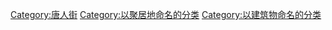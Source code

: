 [[Category:唐人街|Category:唐人街]]
[[Category:以聚居地命名的分类|Category:以聚居地命名的分类]]
[[Category:以建筑物命名的分类|Category:以建筑物命名的分类]]